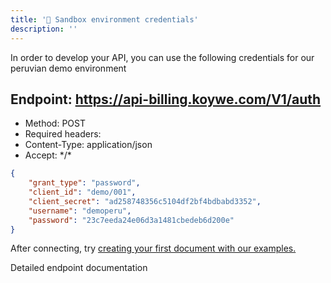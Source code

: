 ```yaml
---
title: '🔑 Sandbox environment credentials'
description: ''
---
```


In order to develop your API, you can use the following credentials for our peruvian demo environment

## Endpoint: https://api-billing.koywe.com/V1/auth
* Method: POST
* Required headers:
* Content-Type: application/json
* Accept: \*/\*

```json
{
    "grant_type": "password",
    "client_id": "demo/001",
    "client_secret": "ad258748356c5104df2bf4bdbabd3352",
    "username": "demoperu",
    "password": "23c7eeda24e06d3a1481cbedeb6d200e"
}
```

After connecting, try [creating your first document with our examples.](/api-reference/examples-peru/create-a-new-documents)

<CardGroup cols={1}>
    <Card
        title="API Reference POST /auth"
        icon="terminal"
        href="/api-reference/endpoint/authenticate-and-receive-a-bearer-token"
    >
        Detailed endpoint documentation
    </Card>
</CardGroup>